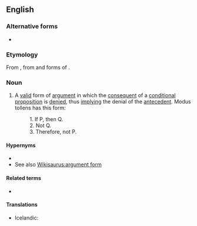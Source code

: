 ==English==

===Alternative forms===
* {{l|en|MT}} {{qualifier|initialism}}

===Etymology===
From {{term|modus tollendo tollens|modus tollendō tollēns|the mode where the denying denies}}, from {{m|la|modus||mode}} and forms of {{term|tollo|tollō|I deny}}.

===Noun===
{{wikipedia}}
{{en-noun|-}}

# {{lb|en|philosophy|logic}} A [[valid]] form of [[argument]] in which the [[consequent]] of a [[conditional]] [[proposition]] is [[deny|denied]], thus [[imply]]ing the denial of the [[antecedent]]. Modus tollens has this form:
#: 1. If P, then Q.
#: 2. Not Q.
#: 3. Therefore, not P.

====Hypernyms====
* {{l|en|inference rule}}
* See also [[Wikisaurus:argument form]]

====Related terms====
* {{l|en|modus ponens}}

====Translations====
{{trans-top|a valid form of argument in which the consequent of a condition proposition is denied}}
* Icelandic: {{t|is|neitunarháttur|m}}
{{trans-mid}}
{{trans-bottom}}